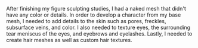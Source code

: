 After finishing my figure sculpting studies, I had a naked mesh that didn't have any color or details. In order to develop a character from my base mesh, I needed to add details to the skin such as pores, freckles, subsurface veins, and color. I also needed to texture eyes, the surrounding tear meniscus of the eyes, and eyebrows and eyelashes. Lastly, I needed to create hair meshes as well as custom hair textures.